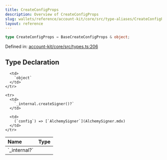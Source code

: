 ```yaml
---
title: CreateConfigProps
description: Overview of CreateConfigProps
slug: wallets/reference/account-kit/core/src/type-aliases/CreateConfigProps
layout: reference
---
```


```ts
type CreateConfigProps = BaseCreateConfigProps & object;
```

Defined in: [account-kit/core/src/types.ts:206](https://github.com/alchemyplatform/aa-sdk/blob/5b9429f0f16dcd4ff822527b8de589e19e88faa7/account-kit/core/src/types.ts#L206)

## Type Declaration

<table>
  <thead>
    <tr>
      <th align="left">Name</th>
      <th align="left">Type</th>
    </tr>
  </thead>

  <tbody>
    <tr>
      <td>
        `_internal?`
      </td>

      <td>
        `object`
      </td>
    </tr>

    <tr>
      <td>
        `_internal.createSigner()?`
      </td>

      <td>
        (`config`) => [`AlchemySigner`](AlchemySigner.mdx)
      </td>
    </tr>

  </tbody>
</table>
